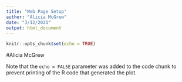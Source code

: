 ```yaml
---
title: "Web Page Setup"
author: "Alicia McGrew"
date: "3/12/2021"
output: html_document
---
```


```r
knitr::opts_chunk$set(echo = TRUE)
```
#Alicia McGrew

Note that the `echo = FALSE` parameter was added to the code chunk to prevent printing of the R code that generated the plot.
